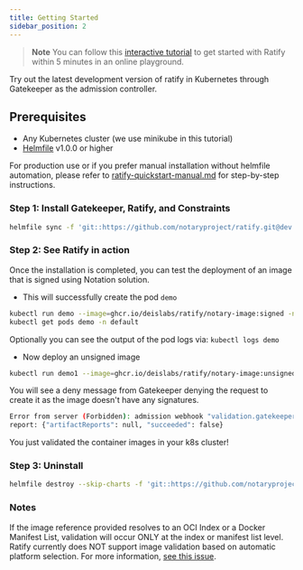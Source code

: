 ```yaml
---
title: Getting Started 
sidebar_position: 2
---
```


> **Note** You can follow this [interactive tutorial](https://killercoda.com/notaryproject/scenario/notation/ratify) to get started with Ratify within 5 minutes in an online playground.

Try out the latest development version of ratify in Kubernetes through Gatekeeper as the admission controller.

## Prerequisites

- Any Kubernetes cluster (we use minikube in this tutorial)
- [Helmfile](https://helmfile.readthedocs.io/en/latest/#installation) v1.0.0 or higher

For production use or if you prefer manual installation without helmfile automation, please refer to [ratify-quickstart-manual.md](quickstarts/quickstart-manual.md) for step-by-step instructions.

### Step 1: Install Gatekeeper, Ratify, and Constraints

```bash
helmfile sync -f 'git::https://github.com/notaryproject/ratify.git@dev.helmfile.yaml.gotmpl'
```

### Step 2: See Ratify in action

Once the installation is completed, you can test the deployment of an image that is signed using Notation solution.

- This will successfully create the pod `demo`

```bash
kubectl run demo --image=ghcr.io/deislabs/ratify/notary-image:signed -n default
kubectl get pods demo -n default
```

Optionally you can see the output of the pod logs via: `kubectl logs demo`

- Now deploy an unsigned image

```bash
kubectl run demo1 --image=ghcr.io/deislabs/ratify/notary-image:unsigned -n default
```

You will see a deny message from Gatekeeper denying the request to create it as the image doesn't have any signatures.

```bash
Error from server (Forbidden): admission webhook "validation.gatekeeper.sh" denied the request: [ratify-constraint] Artifact failed verification: ghcr.io/deislabs/ratify/notary-image@sha256:17490f904cf278d4314a1ccba407fc8fd00fb45303589b8cc7f5174ac35554f4, 
report: {"artifactReports": null, "succeeded": false}
```

You just validated the container images in your k8s cluster!

### Step 3: Uninstall
```bash
helmfile destroy --skip-charts -f 'git::https://github.com/notaryproject/ratify.git@dev.helmfile.yaml.gotmpl'
```

### Notes

If the image reference provided resolves to an OCI Index or a Docker Manifest List, validation will occur ONLY at the index or manifest list level. Ratify currently does NOT support image validation based on automatic platform selection. For more information, [see this issue](https://github.com/notaryproject/ratify/issues/101).

